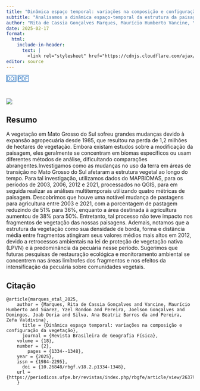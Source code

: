 ```yaml
---
title: "Dinâmica espaço temporal: variações na composição e configuração da vegetação"
subtitle: "Analisamos a dinâmica espaço-temporal da estrutura da paisagem da vegetação no Mato Grosso do Sul."
author: "Rita de Cassia Gonçalves Marques, Maurício Humberto Vancine, Yziel Rondon Súarez, Joelson Gonçalves Pereira, Joab Doria Domingos, Ana Beatriz Barros da Silva, Zefa Valdivina Pereira"
date: 2025-02-17
format:
  html:
    include-in-header: 
      text: |
        <link rel="stylesheet" href="https://cdnjs.cloudflare.com/ajax/libs/font-awesome/6.5.0/css/all.min.css">
editor: source
---
```


<div class="mt-4 d-flex flex-row flex-wrap gap-1 justify-content-left justify-content-sm-start" role="group" aria-label="Links">
  <a href="https://doi.org/10.26848/rbgf.v18.2.p1334-1348" class="btn btn-custom text-capitalize" target="_blank"><i class="ai ai-doi me-1"></i>DOI</a>
  <a href="/publications/2025-marques-etal.pdf" class="btn btn-custom text-capitalize" target="_blank"><i class="bi bi-file-earmark-pdf me-1"></i>PDF</a>
</div>

<style>
  .btn-custom {
    background-color: white;
    border: 1px solid #1c6cbe; /* Borda azul */
    color: #1c6cbe; /* Texto azul */
    transition: background-color 0.3s, color 0.3s;
  }
  .btn-custom:hover {
    background-color: #1c6cbe; /* Cor de fundo azul ao passar o mouse */
    color: white; /* Texto branco */
  }
</style>

<br> 

![](featured.png)

## Resumo

A vegetação em Mato Grosso do Sul sofreu grandes mudanças devido à expansão agropecuária desde 1985, que resultou na perda de 1,2 milhões de hectares de vegetação. Embora existam estudos sobre a modificação da paisagem, eles geralmente se concentram em biomas específicos ou usam diferentes métodos de análise, dificultando comparações abrangentes.Investigamos como as mudanças no uso da terra em áreas de transição no Mato Grosso do Sul afetaram a estrutura vegetal ao longo do tempo. Para tal investigação, utilizamos dados do MAPBIOMAS, para os períodos de 2003, 2006, 2012 e 2021, processados no QGIS, para em seguida realizar as análises multitemporais utilizando quatro métricas de paisagem. Descobrimos que houve uma notável mudança de pastagens para agricultura entre 2003 e 2021, com a porcentagem de pastagem reduzindo de 51% para 36%, enquanto a área destinada à agricultura aumentou de 38% para 50%. Entretanto, tal processo não teve impacto nos fragmentos de vegetação das nossas paisagens. Ademais, notamos que a estrutura da vegetação como sua densidade de borda, forma e distância média entre fragmentos atingiram seus valores médios mais altos em 2012, devido a retrocessos ambientais na lei de proteção de vegetação nativa (LPVN) e à predominância da pecuária nesse período. Sugerimos que futuras pesquisas de restauração ecológica e monitoramento ambiental se concentrem nas áreas limítrofes dos fragmentos e nos efeitos da intensificação da pecuária sobre comunidades vegetais.

## Citação

```
@article{marques_etal_2025,
    author = {Marques, Rita de Cassia Gonçalves and Vancine, Maurício Humberto and Súarez, Yzel Rondon and Pereira, Joelson Gonçalves and Domingos, Joab Doria and Silva, Ana Beatriz Barros da and Pereira, Zefa Valdivina},
	  title = {Dinâmica espaço temporal: variações na composição e configuração da vegetação},
	  journal = {Revista Brasileira de Geografia Física},
    volume = {18},
  	number = {2},
		pages = {1334--1348},
    year = {2025},
    issn = {1984-2295},
	  doi = {10.26848/rbgf.v18.2.p1334-1348},
    url = {https://periodicos.ufpe.br/revistas/index.php/rbgfe/article/view/263793}
    }
```
